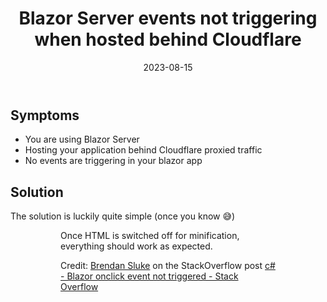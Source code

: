 ﻿---
title: 'Blazor Server events not triggering when hosted behind Cloudflare'
date: 2023-08-15
tags: ['Cloudflare', 'Blazor', '.NET', 'Blazor Server', 'dotnet']
draft: false
summary: 'Are you hosting your Blazor Server app behind Cloudflare? Are you having issues with events not triggering? Check your configuration 😉.'
---


## Symptoms

- You are using Blazor Server
- Hosting your application behind Cloudflare proxied traffic
- No events are triggering in your blazor app

## Solution

The solution is luckily quite simple (once you know 😅)


<Figure src="https://gordonbeeming.com/blog/binaries/stream/image-png/da39a3ee5e6b4b0d3255bfef95601890afd80709/2023-08-15_18-57-27.png" alt="From the Cloudflare dashboard select your domain" width="0" height="0" caption="From the Cloudflare dashboard select your domain" />


<Figure src="https://gordonbeeming.com/blog/binaries/stream/image-png/da39a3ee5e6b4b0d3255bfef95601890afd80709/2023-08-15_19-00-01.png" alt="Navigate to Speed | Optimization | Content Optimization | Auto Minify and untick HTML" width="0" height="0" caption="Navigate to Speed | Optimization | Content Optimization | Auto Minify and untick HTML" />


Once HTML is switched off for minification, everything should work as expected.

Credit: [Brendan Sluke](https://stackoverflow.com/users/7660196/brendan-sluke) on the StackOverflow post [c# - Blazor onclick event not triggered - Stack Overflow](https://stackoverflow.com/a/69600983/579830)

